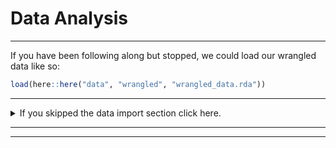 # **Data Analysis**
***

If you have been following along but stopped, we could load our wrangled data like so:

```r
load(here::here("data", "wrangled", "wrangled_data.rda"))
```

***
<details> <summary> If you skipped the data import section click here. </summary>

An RDA file (stands for R data) of the data can be found [here](https://github.com//opencasestudies/ocs-bp-co2-emissions/tree/master/data/wrangled) or slightly more directly [here](https://raw.githubusercontent.com/opencasestudies/ocs-bp-co2-emissions/master/data/wrangled/wrangled_data.rda). Download this file and then place it in your current working directory within a subdirectory called "wrangled" within a subdirectory called "data" to use the following code. We used an RStudio project and the [`here` package](https://github.com/jennybc/here_here) to navigate to the file more easily.


```r
load(here::here("data", "wrangled", "wrangled_data.rda"))
```

</details>
***

<!--
Use this section to walk through the methods and code used in the data analysis step-by-step.
Explain how this analysis helps answer the main questions posed earlier in the case study.
-->

***

